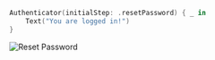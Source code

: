 ```swift
Authenticator(initialStep: .resetPassword) { _ in
    Text("You are logged in!")
}
```

![Reset Password](/swift/resetPassword.default.png)